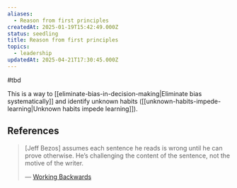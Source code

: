 ```yaml
---
aliases:
  - Reason from first principles
createdAt: 2025-01-19T15:42:49.000Z
status: seedling
title: Reason from first principles
topics:
  - leadership
updatedAt: 2025-04-21T17:30:45.000Z
---
```

#tbd

This is a way to [[eliminate-bias-in-decision-making|Eliminate bias systematically]] and identify unknown habits ([[unknown-habits-impede-learning|Unknown habits impede learning]]).

## References

> [Jeff Bezos] assumes each sentence he reads is wrong until he can prove otherwise. He’s challenging the content of the sentence, not the motive of the writer.
>
> — [Working Backwards](https://commoncog.com/blog/working-backwards/)
